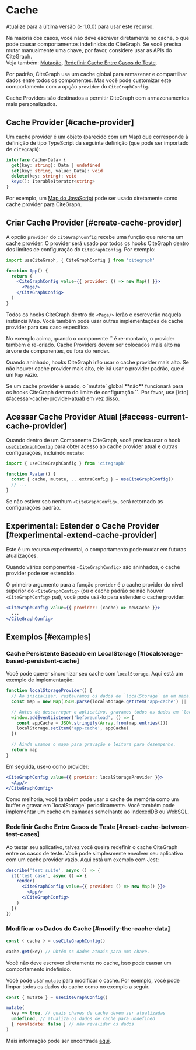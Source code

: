 
# Cache

<Callout>
    Atualize para a última versão (≥ 1.0.0) para usar este recurso.
</Callout>

<Callout emoji="⚠️">

Na maioria dos casos, você não deve escrever diretamente no cache, o que pode causar comportamentos indefinidos do CiteGraph.
Se você precisa mutar manualmente uma chave, por favor, considere usar as APIs do CiteGraph.<br />
Veja também: [Mutação](/docs/mutation), [Redefinir Cache Entre Casos de Teste](#redefinir-cache-entre-casos-de-teste).

</Callout>

Por padrão, CiteGraph usa um cache global para armazenar e compartilhar dados entre todos os componentes. Mas você pode customizar este comportamento com a opção `provider` do `CiteGraphConfig`.

Cache Providers são destinados a permitir CiteGraph com armazenamentos mais personalizados.

## Cache Provider [#cache-provider]

Um cache provider é um objeto (parecido com um Map) que corresponde à definição de tipo TypeScript da seguinte definição (que pode ser importado de `citegraph`):

```typescript
interface Cache<Data> {
  get(key: string): Data | undefined
  set(key: string, value: Data): void
  delete(key: string): void
  keys(): IterableIterator<string>
}
```

Por exemplo, um [Map do JavaScript](https://developer.mozilla.org/en-US/docs/Web/JavaScript/Reference/Global_Objects/Map) pode ser usado diretamente como cache provider para CiteGraph.

## Criar Cache Provider [#create-cache-provider]

A opção `provider` do `CiteGraphConfig` recebe uma função que retorna um [cache provider](#cache-provider). O provider será usado por todos os hooks CiteGraph dentro dos limites de configuração do `CiteGraphConfig`. Por exemplo:

```jsx
import useCiteGraph, { CiteGraphConfig } from 'citegraph'

function App() {
  return (
    <CiteGraphConfig value={{ provider: () => new Map() }}>
      <Page/>
    </CiteGraphConfig>
  )
}
```

Todos os hooks CiteGraph dentro de `<Page/>` lerão e escreverão naquela instância Map. Você também pode usar outras implementações de cache provider para seu caso específico.

<Callout>
    No exemplo acima, quando o componente `<App/>` é re-montado, o provider também é re-criado. Cache Providers devem ser colocados mais alto na árvore de componentes, ou fora do render.
</Callout>


<div className="my-8">
  <Cache/>
</div>

Quando aninhado, hooks CiteGraph irão usar o cache provider mais alto. Se não houver cache provider mais alto, ele irá usar o provider padrão, que é um `Map` vazio.

<Callout emoji="⚠️">
    Se um cache provider é usado, o `mutate` global **não** funcionará para os hooks CiteGraph dentro do limite de configuração `<CiteGraphConfig>`. Por favor, use [isto](#acessar-cache-provider-atual) em vez disso.
</Callout>

## Acessar Cache Provider Atual [#access-current-cache-provider]

Quando dentro de um Componente CiteGraph, você precisa usar o hook [`useCiteGraphConfig`](/docs/global-configuration#acesso-às-configurações-globais) para obter acesso ao cache provider atual e outras configurações, incluindo `mutate`:

```jsx
import { useCiteGraphConfig } from 'citegraph'

function Avatar() {
  const { cache, mutate, ...extraConfig } = useCiteGraphConfig()
  // ...
}
```

Se não estiver sob nenhum `<CiteGraphConfig>`, será retornado as configurações padrão.

## Experimental: Estender o Cache Provider [#experimental-extend-cache-provider]

<Callout emoji="🧪">
   Este é um recurso experimental, o comportamento pode mudar em futuras atualizações.
</Callout>

Quando vários componentes `<CiteGraphConfig>` são aninhados, o cache provider pode ser estendido.

O primeiro argumento para a função `provider` é o cache provider do nível superior do `<CiteGraphConfig>` (ou o cache padrão se não houver `<CiteGraphConfig>` pai), você pode usá-lo para estender o cache provider:

```jsx
<CiteGraphConfig value={{ provider: (cache) => newCache }}>
  ...
</CiteGraphConfig>
```

## Exemplos [#examples]

### Cache Persistente Baseado em LocalStorage [#localstorage-based-persistent-cache]

Você pode querer sincronizar seu cache com `localStorage`. Aqui está um exemplo de implementação:

```jsx
function localStorageProvider() {
  // Ao inicializar, restauramos os dados de `localStorage` em um mapa.
  const map = new Map(JSON.parse(localStorage.getItem('app-cache') || '[]'))

  // Antes de descarregar o aplicativo, gravamos todos os dados em `localStorage`.
  window.addEventListener('beforeunload', () => {
    const appCache = JSON.stringify(Array.from(map.entries()))
    localStorage.setItem('app-cache', appCache)
  })

  // Ainda usamos o mapa para gravação e leitura para desempenho.
  return map
}
```

Em seguida, use-o como provider:

```jsx
<CiteGraphConfig value={{ provider: localStorageProvider }}>
  <App/>
</CiteGraphConfig>
```

<Callout>
  Como melhoria, você também pode usar o cache de memória como um buffer e gravar em `localStorage` periodicamente. Você também pode implementar um cache em camadas semelhante ao IndexedDB ou WebSQL.
</Callout>

### Redefinir Cache Entre Casos de Teste [#reset-cache-between-test-cases]

Ao testar seu aplicativo, talvez você queira redefinir o cache CiteGraph entre os casos de teste. Você pode simplesmente envolver seu aplicativo com um cache provider vazio. Aqui está um exemplo com Jest:

```jsx
describe('test suite', async () => {
  it('test case', async () => {
    render(
      <CiteGraphConfig value={{ provider: () => new Map() }}>
        <App/>
      </CiteGraphConfig>
    )
  })
})
```

### Modificar os Dados do Cache [#modify-the-cache-data]

```jsx
const { cache } = useCiteGraphConfig()

cache.get(key) // Obtém os dados atuais para uma chave.
```

<Callout emoji="🚨" type="error">
  Você não deve escrever diretamente no cache, isso pode causar um comportamento indefinido.
</Callout>

Você pode usar [`mutate`](/docs/mutation) para modificar o cache. Por exemplo, você pode limpar todos os dados do cache como no exemplo a seguir.

```jsx
const { mutate } = useCiteGraphConfig()

mutate(
  key => true, // quais chaves de cache devem ser atualizadas
  undefined, // atualiza os dados de cache para undefined
  { revalidate: false } // não revalidar os dados
)
```

Mais informação pode ser encontrada [aqui](/docs/arguments#multiple-arguments).
